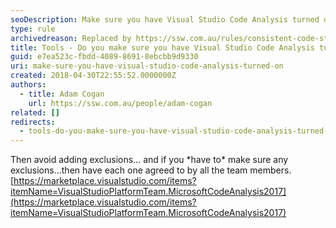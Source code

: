 ```yaml
---
seoDescription: Make sure you have Visual Studio Code Analysis turned on to improve code quality and avoid errors.
type: rule
archivedreason: Replaced by https://ssw.com.au/rules/consistent-code-style
title: Tools - Do you make sure you have Visual Studio Code Analysis turned on?
guid: e7ea523c-fbdd-4089-8691-8ebcbb9d9330
uri: make-sure-you-have-visual-studio-code-analysis-turned-on
created: 2018-04-30T22:55:52.0000000Z
authors:
  - title: Adam Cogan
    url: https://ssw.com.au/people/adam-cogan
related: []
redirects:
  - tools-do-you-make-sure-you-have-visual-studio-code-analysis-turned-on
---
```


Then avoid adding exclusions… and if you \*have to\* make sure any exclusions…then have each one agreed to by all the team members.
[https://marketplace.visualstudio.com/items?itemName=VisualStudioPlatformTeam.MicrosoftCodeAnalysis2017](https://marketplace.visualstudio.com/items?itemName=VisualStudioPlatformTeam.MicrosoftCodeAnalysis2017)